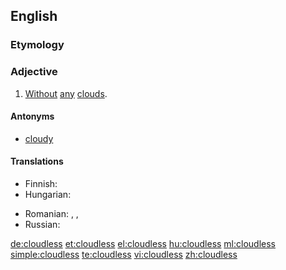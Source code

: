 ==English==

===Etymology===
{{suffix|cloud|less}}

===Adjective===
{{en-adj}}

# {{weather}} [[without|Without]] [[any]] [[cloud]]s.

====Antonyms====
* [[cloudy]]

====Translations====
{{trans-top|without any clouds}}
* Finnish: {{t+|fi|pilvetön}}
* Hungarian: {{t+|hu|felhőtlen}}
{{trans-mid}}
* Romanian: {{t-|ro|senin}},  {{t+|ro|clar}},  {{t-|ro|limpede}}
* Russian: {{t|ru|безоблачный|tr=b'ezóblačnyj}}
{{trans-bottom}}

[[de:cloudless]]
[[et:cloudless]]
[[el:cloudless]]
[[hu:cloudless]]
[[ml:cloudless]]
[[simple:cloudless]]
[[te:cloudless]]
[[vi:cloudless]]
[[zh:cloudless]]